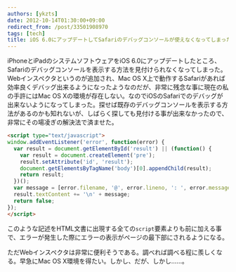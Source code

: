 ```yaml
---
authors: [ykzts]
date: 2012-10-14T01:30:00+09:00
redirect_from: /post/33501908970
tags: [tech]
title: iOS 6.0にアップデートしてSafariのデバッグコンソールが使えなくなってしまったので代替方法を考えた
---
```


iPhoneとiPadのシステムソフトウェアをiOS 6.0にアップデートしたところ、Safariのデバッグコンソールを表示する方法を見付けられなくなってしまった。Webインスペクタというのが追加され、Mac OS X上で動作するSafariがあれば効率良くデバッグ出来るようになったようなのだが、非常に残念な事に現在の私の手許にはMac OS Xの環境が存在しない。なのでiOSのSafariでのデバッグが出来ないようになってしまった。探せば既存のデバッグコンソールを表示する方法があるのかも知れないが、しばらく探しても見付ける事が出来なかったので、非常にその場凌ぎの解決法で済ませた。

<!--truncate-->

```html
<script type="text/javascript">
window.addEventListener('error', function(error) {
  var result = document.getElementById('result') || (function() {
    var result = document.createElement('pre');
    result.setAttribute('id', 'result');
    document.getElementsByTagName('body')[0].appendChild(result);
    return result;
  })();
  var message = [error.filename, '@', error.lineno, ': ', error.message].join('');
  result.textContent += '\n' + message;
  return false;
});
</script>
```

このような記述をHTML文書に出現する全ての`script`要素よりも前に加える事で、エラーが発生した際にエラーの表示がページの最下部にされるようになる。

ただWebインスペクタは非常に便利そうである。調べれば調べる程に羨しくなる。早急にMac OS X環境を得たい。しかし、だが、しかし……。
